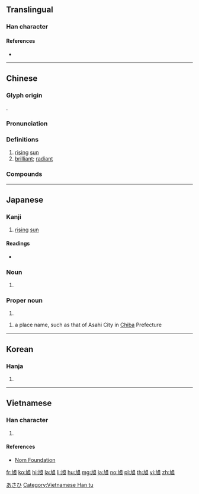 {{also|旯|旮}}
==Translingual==

===Han character===
{{Han char|rn=72|rad=日|as=02|sn=6|four=46010|canj=KNA|ids=⿺九日}}

====References====
* {{Han ref|kx=0489.190|dkj=13747|dj=0851.010|hdz=21485.040|uh=65ED|ud=26093|bh=A6B0|bd=42672}}

----

==Chinese==
{{zh-forms}}

===Glyph origin===
{{Han etym}}
{{Han compound|九|日|c1=p|c2=s|ls=psc|t2=sun}}.

===Pronunciation===
{{zh-pron
|m=xù
|c=juk1
|w=4xioq
|mc=y
|oc=y
|ma=
|cat=n,a
}}

===Definitions===
{{zh-hanzi}}

# [[rising]] [[sun]]
# [[brilliant]]; [[radiant]]

===Compounds===
{{zh-der|旭日東升|旭蟹|智旭|旭日初升|旭旦|旭旭|旭日}}

----

==Japanese==

===Kanji===
{{ja-kanji|grade=|rs=日02}}

# [[rising]] [[sun]]

====Readings====
* {{ja-readings|on=[[きょく]] (kyoku)|kun=[[あさひ]] (asahi)}}

===Noun===
{{ja-noun|あさひ}}

# {{alternative spelling of|朝日|lang=ja}}

===Proper noun===
{{ja-pos|あきら|proper}}

# {{given name|male|lang=ja|sort=あきら}}

{{ja-pos|あさひ|proper}}

# a place name, such as that of Asahi City in [[Chiba]] Prefecture

[[Category:ja:Cities|あさひ]]

----

==Korean==

===Hanja===
{{ko-hanja|hangeul=욱|eumhun=|rv=uk|mr=uk|y=wuk}}

# {{defn|lang=ko|sort=日02}}

----

==Vietnamese==

===Han character===
{{vi-hantu|[[hóc]], [[húc]]|rs=日02}}

# {{defn|lang=vi|sort=日02}}

====References====
* [http://nomfoundation.org/common/nom_details.php?codepoint=65ed Nom Foundation]

[[Category:Vietnamese Han tu]]

[[fr:旭]]
[[ko:旭]]
[[hi:旭]]
[[la:旭]]
[[li:旭]]
[[hu:旭]]
[[mg:旭]]
[[ja:旭]]
[[no:旭]]
[[pl:旭]]
[[th:旭]]
[[vi:旭]]
[[zh:旭]]